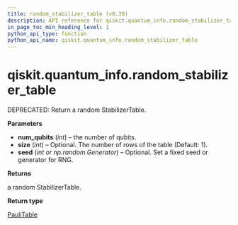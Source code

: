 ```yaml
---
title: random_stabilizer_table (v0.39)
description: API reference for qiskit.quantum_info.random_stabilizer_table in qiskit v0.39
in_page_toc_min_heading_level: 1
python_api_type: function
python_api_name: qiskit.quantum_info.random_stabilizer_table
---
```


<span id="qiskit-quantum-info-random-stabilizer-table" />

# qiskit.quantum\_info.random\_stabilizer\_table

<Function id="qiskit.quantum_info.random_stabilizer_table" isDedicatedPage={true} github="https://github.com/qiskit/qiskit/tree/stable/0.22/qiskit/quantum_info/operators/symplectic/random.py" signature="random_stabilizer_table(num_qubits, size=1, seed=None)">
  DEPRECATED: Return a random StabilizerTable.

  **Parameters**

  *   **num\_qubits** (*int*) – the number of qubits.
  *   **size** (*int*) – Optional. The number of rows of the table (Default: 1).
  *   **seed** (*int or np.random.Generator*) – Optional. Set a fixed seed or generator for RNG.

  **Returns**

  a random StabilizerTable.

  **Return type**

  [PauliTable](qiskit.quantum_info.PauliTable "qiskit.quantum_info.PauliTable")
</Function>

